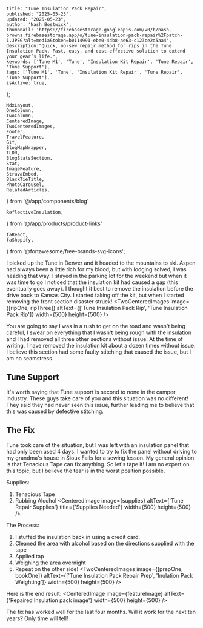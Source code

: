 
    title: "Tune Insulation Pack Repair",
    published: "2025-05-23",
    updated: "2025-05-23",
    author: 'Nash Bostwick',
    thumbnail: 'https://firebasestorage.googleapis.com/v0/b/nash-browns.firebasestorage.app/o/tune-insulation-pack-repair%2Fpatch-1.JPEG?alt=media&token=b0114991-ebe0-4db8-ae63-c123ce2d5aa4',
    description:"Quick, no-sew repair method for rips in the Tune Insulation Pack. Fast, easy, and cost-effective solution to extend your gear’s life.",
    keywords: ['Tune M1', 'Tune', 'Insulation Kit Repair', 'Tune Repair', 'Tune Support'],
    tags: ['Tune M1', 'Tune', 'Insulation Kit Repair', 'Tune Repair', 'Tune Support'],
    isActive: true,
};


    MdxLayout,
    OneColumn,
    TwoColumn,
    CenteredImage, 
    TwoCenteredImages, 
    Footer, 
    TravelFeature, 
    Gif, 
    BlogMapWrapper,
    TLDR,
    BlogStatsSection,
    Stat,
    ImageFeature,
    StravaEmbed,
    BlackTieTitle,
    PhotoCarousel,
    RelatedArticles,
} from '@/app/components/blog'

    ReflectiveInsulation,
} from '@/app/products/product-links'

    faReact,
    faShopify,
} from '@fortawesome/free-brands-svg-icons';







<ImageFeature
    title='Tune Insulation Pack Repair'
    image={featureImage}
/>


<MdxLayout>

<TLDR
text="Unfortunately, my insulation pack ripped. Fortunately, it was cheap, fast, and easy to repair. I think this is a one-off stitching issue. However, I am extremely careful when installing or removing the kit now." 
/>

I picked up the Tune in Denver and it headed to the mountains to ski. Aspen had always been a little rich for my blood, but with lodging solved, I was heading that way. I stayed in the parking lot for the weekend but when it was time to go I noticed that the insulation kit had caused a gap (this eventually goes away). I thought it best to remove the insulation before the drive back to Kansas City. I started taking off the kit, but when I started removing the front section disaster struck!
<TwoCenteredImages image={[ripOne, ripThree]} altText={['Tune Insulation Pack Rip', 'Tune Insulation Pack Rip']}  width={500} height={500} />

You are going to say I was in a rush to get on the road and wasn't being careful, I swear on everything that I wasn't being rough with the insulation and I had removed all three other sections without issue. At the time of writing, I have removed the insulation kit about a dozen times without issue. I believe this section had some faulty stitching that caused the issue, but I am no seamstress.

## Tune Support
It's worth saying that Tune support is second to none in the camper industry. These guys take care of you and this situation was no different! They said they had never seen this issue, further leading me to believe that this was caused by defective stitching.

## The Fix
Tune took care of the situation, but I was left with an insulation panel that had only been used 4 days. I wanted to try to fix the panel without driving to my grandma's house in Sioux Falls for a sewing lesson. My general opinion is that Tenacious Tape can fix anything. So let's tape it! I am no expert on this topic, but I believe the tear is in the worst position possible. 

Supplies:
1. Tenacious Tape
2. Rubbing Alcohol
<CenteredImage image={supplies} altText={'Tune Repair Supplies'} title={'Supplies Needed'} width={500} height={500} />

The Process: 

1. I stuffed the insulation back in using a credit card.
2. Cleaned the area with alcohol based on the directions supplied with the tape
3. Applied tap
4. Weighing the area overnight
5. Repeat on the other side!
<TwoCenteredImages image={[prepOne, bookOne]} altText={['Tune Insulation Pack Repair Prep', 'Inulation Pack Weighting']} width={500} height={500} />

Here is the end result:
<CenteredImage image={featureImage} altText={'Repaired Insulation pack image'}  width={500} height={500} />

The fix has worked well for the last four months. Will it work for the next ten years? Only time will tell!

<RelatedArticles 
    articleOne={relatedArticleOne}
    articleTwo={relatedArticleTwo}
    articleThree={relatedArticleThree}
/>

</MdxLayout>

[1]: /blog/articals/artical-template
